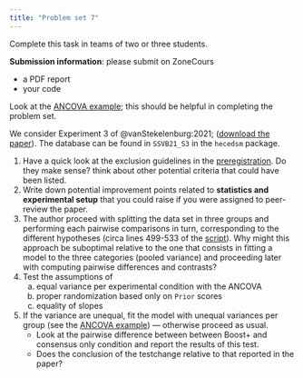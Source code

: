 ```yaml
---
title: "Problem set 7"
---
```


Complete this task in teams of two or three students.

**Submission information**: please submit on ZoneCours

-   a PDF report
-   your code

Look at the [ANCOVA example](example/ancova.html); this should be helpful in completing the problem set.

We consider Experiment 3 of @vanStekelenburg:2021; ([download the paper](https://doi.org/10.1177/09567976211007788)). The database can be found in `SSVB21_S3` in the `hecedsm` package.

1. Have a quick look at the exclusion guidelines in the [preregistration](https://osf.io/4w9tq). Do they make sense? think about other potential criteria that could have been listed.
2. Write down potential improvement points related to **statistics and experimental setup** that you could raise if you were assigned to peer-review the paper.
3. The author proceed with splitting the data set in three groups and performing each pairwise comparisons in turn, corresponding to the different hypotheses (circa lines 499-533 of the [script](https://osf.io/4yatk/download)). Why might this approach be suboptimal relative to the one that consists in fitting a model to the three categories (pooled variance) and proceeding later with computing pairwise differences and contrasts?
5. Test the assumptions of 
   a. equal variance per experimental condition with the ANCOVA 
   b. proper randomization based only on `Prior` scores
   c. equality of slopes
6. If the variance are unequal, fit the model with unequal variances per group (see the [ANCOVA example](example/ancova.html)) --- otherwise proceed as usual.
   - Look at the pairwise difference between between Boost+ and consensus only condition and report the results of this test.
   - Does the conclusion of the testchange relative to that reported in the paper?
   
